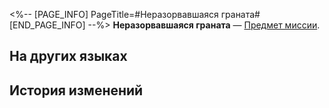 <%-- [PAGE_INFO]
PageTitle=#Неразорвавшаяся граната#
[END_PAGE_INFO] --%>
{{Предмет Инфобокс
|id          = 140164
|Изображение = Предмет Неразорвавшаяся граната.png
|Тип         = Предмет миссии
|Инвентарь   = Миссии
|Редкость    = 3
|Эффект      = 
|Описание    = Граната с выдернутой чекой. От неё не исходит ни звука - кажется, будто она готова взорваться в любой момент.
}}
{{Описание|''«Небольшой подарок заплутавшим...»''}}
'''Неразорвавшаяся граната''' — [[Предмет миссии]].

==На других языках==
{{На других языках
|en   = Dud Grenade
|zhs  = 哑火的手雷
|zht  = 啞火的手榴彈
|ja   = 不発の手榴弾
|ko   = 불발된 수류탄
|es   = Granada inservible
|fr   = Grenade de pacotille
|ru   = Неразорвавшаяся граната
|th   = ระเบิดด้าน
|vi   = Lựu Đạn Tịt Ngòi
|de   = Blindgänger
|id   = Granat Tak Bisa Meledak
|pt   = Granada Defeituosa
}}

==История изменений==
{{История изменений|3.5}}